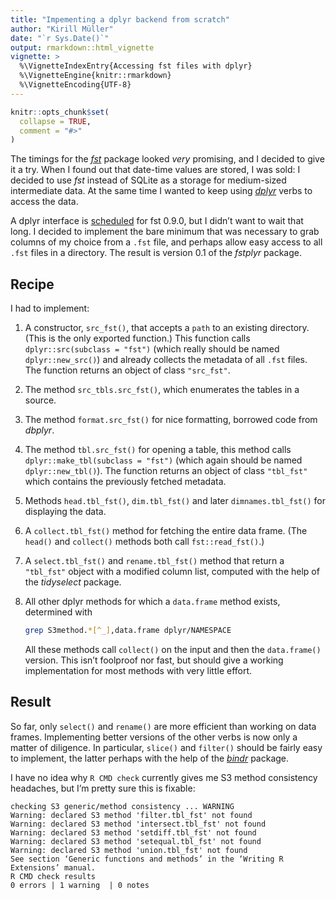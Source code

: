 ```yaml
---
title: "Impementing a dplyr backend from scratch"
author: "Kirill Müller"
date: "`r Sys.Date()`"
output: rmarkdown::html_vignette
vignette: >
  %\VignetteIndexEntry{Accessing fst files with dplyr}
  %\VignetteEngine{knitr::rmarkdown}
  %\VignetteEncoding{UTF-8}
---
```


```r
knitr::opts_chunk$set(
  collapse = TRUE,
  comment = "#>"
)
```

The timings for the [*fst*](http://www.fstpackage.org/) package looked *very* promising, and I decided to give it a try. When I found out that date-time values are stored, I was sold: I decided to use *fst* instead of SQLite as a storage for medium-sized intermediate data. At the same time I wanted to keep using [*dplyr*](http://dplyr.tidyverse.org/) verbs to access the data.

A dplyr interface is [scheduled](https://github.com/fstpackage/fst/issues/108) for fst 0.9.0, but I didn't want to wait that long. I decided to implement the bare minimum that was necessary to grab columns of my choice from a `.fst` file, and perhaps allow easy access to all `.fst` files in a directory. The result is version 0.1 of the *fstplyr* package.

## Recipe

I had to implement:

1. A constructor, `src_fst()`, that accepts a `path` to an existing directory. (This is the only exported function.) This function calls `dplyr::src(subclass = "fst")` (which really should be named `dplyr::new_src()`) and already collects the metadata of all `.fst` files. The function returns an object of class `"src_fst"`.

2. The method `src_tbls.src_fst()`, which enumerates the tables in a source.

3. The method `format.src_fst()` for nice formatting, borrowed code from *dbplyr*.

4. The method `tbl.src_fst()` for opening a table, this method calls `dplyr::make_tbl(subclass = "fst")` (which again should be named `dplyr::new_tbl()`).  The function returns an object of class `"tbl_fst"` which contains the previously fetched metadata.

5. Methods `head.tbl_fst()`, `dim.tbl_fst()` and later `dimnames.tbl_fst()` for displaying the data.

6. A `collect.tbl_fst()` method for fetching the entire data frame. (The `head()` and `collect()` methods both call `fst::read_fst()`.)

7. A `select.tbl_fst()` and `rename.tbl_fst()` method that return a `"tbl_fst"` object with a modified column list, computed with the help of the *tidyselect* package.

8. All other dplyr methods for which a `data.frame` method exists, determined with

    ```sh
    grep S3method.*[^_],data.frame dplyr/NAMESPACE
    ```

    All these methods call `collect()` on the input and then the `data.frame()` version. This isn't foolproof nor fast, but should give a working implementation for most methods with very little effort.

## Result

So far, only `select()` and `rename()` are more efficient than working on data frames. Implementing better versions of the other verbs is now only a matter of diligence. In particular, `slice()` and `filter()` should be fairly easy to implement, the latter perhaps with the help of the [*bindr*](https://krlmlr.github.io/bindr/) package.

I have no idea why `R CMD check` currently gives me S3 method consistency headaches, but I'm pretty sure this is fixable:

```
checking S3 generic/method consistency ... WARNING
Warning: declared S3 method 'filter.tbl_fst' not found
Warning: declared S3 method 'intersect.tbl_fst' not found
Warning: declared S3 method 'setdiff.tbl_fst' not found
Warning: declared S3 method 'setequal.tbl_fst' not found
Warning: declared S3 method 'union.tbl_fst' not found
See section ‘Generic functions and methods’ in the ‘Writing R
Extensions’ manual.
R CMD check results
0 errors | 1 warning  | 0 notes
```
